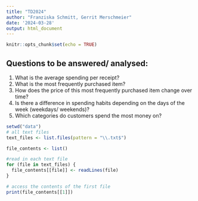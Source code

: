```yaml
---
title: "TD2024"
author: "Franziska Schmitt, Gerrit Merschmeier"
date: '2024-03-28'
output: html_document
---
```


```r
knitr::opts_chunk$set(echo = TRUE)
```

## Questions to be answered/ analysed:
1. What is the average spending per receipt?
2. What is the most frequently purchased item?
3. How does the price of this most frequently purchased item change over time?
4. Is there a difference in spending habits depending on the days of the week (weekdays/ weekends)?
5. Which categories do customers spend the most money on?

```r
setwd("data")
# all text files
text_files <- list.files(pattern = "\\.txt$")

file_contents <- list()

#read in each text file
for (file in text_files) {
  file_contents[[file]] <- readLines(file)
}

# access the contents of the first file
print(file_contents[[1]])

```

